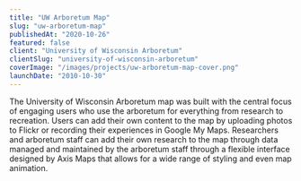 ```yaml
---
title: "UW Arboretum Map"
slug: "uw-arboretum-map"
publishedAt: "2020-10-26"
featured: false
client: "University of Wisconsin Arboretum"
clientSlug: "university-of-wisconsin-arboretum"
coverImage: "/images/projects/uw-arboretum-map-cover.png"
launchDate: "2010-10-30"
---
```


The University of Wisconsin Arboretum map was built with the central focus of engaging users who use the arboretum for everything from research to recreation. Users can add their own content to the map by uploading photos to Flickr or recording their experiences in Google My Maps. Researchers and arboretum staff can add their own research to the map through data managed and maintained by the arboretum staff through a flexible interface designed by Axis Maps that allows for a wide range of styling and even map animation.
